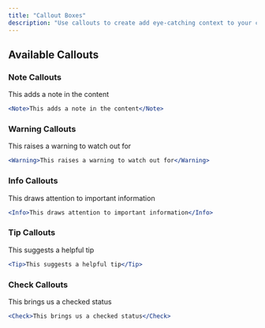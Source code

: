 ```yaml
---
title: "Callout Boxes"
description: "Use callouts to create add eye-catching context to your content"
---
```


## Available Callouts

### Note Callouts

<Note>This adds a note in the content</Note>

```jsx
<Note>This adds a note in the content</Note>
```

### Warning Callouts

<Warning>This raises a warning to watch out for</Warning>

```jsx
<Warning>This raises a warning to watch out for</Warning>
```

### Info Callouts

<Info>This draws attention to important information</Info>

```jsx
<Info>This draws attention to important information</Info>
```

### Tip Callouts

<Tip>This suggests a helpful tip</Tip>

```jsx
<Tip>This suggests a helpful tip</Tip>
```

### Check Callouts

<Check>This brings us a checked status</Check>

```jsx
<Check>This brings us a checked status</Check>
```
